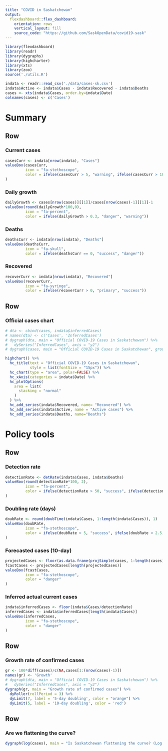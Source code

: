 ```yaml
---
title: "COVID in Saskatchewan"
output: 
  flexdashboard::flex_dashboard:
    orientation: rows
    vertical_layout: fill
    source_code: "https://github.com/SaskOpenData/covid19-sask"
---
```


```r
library(flexdashboard)
library(readr)
library(dygraphs)
library(highcharter)
library(xts)
library(zoo)
source('./utils.R')

indata <- readr::read_csv('./data/cases-sk.csv')
indata$Active <- indata$Cases - indata$Recovered - indata$Deaths
cases <- xts(indata$Cases, order.by=indata$Date)
colnames(cases) <- c('Cases')
```

Summary
======================================================================

Row 
-----------------------------------------------------------------------

### Current cases
```r
casesCurr <- indata[nrow(indata), "Cases"]
valueBox(casesCurr, 
         icon = "fa-stethoscope",
         color = ifelse(casesCurr > 5, "warning", ifelse(casesCurr > 100, "danger", "primary"))
)
```

### Daily growth
```r
dailyGrowth <- cases[nrow(cases)][[1]]/cases[nrow(cases)-1][[1]]-1
valueBox(round(dailyGrowth*100,0), 
         icon = "fa-percent",
         color = ifelse(dailyGrowth > 0.3, "danger", "warning"))
```

### Deaths
```r
deathsCurr <- indata[nrow(indata), "Deaths"]
valueBox(deathsCurr, 
         icon = "fa-skull",
         color = ifelse(deathsCurr == 0, "success", "danger"))
```

### Recovered
```r
recoverCurr <- indata[nrow(indata), "Recovered"]
valueBox(recoverCurr, 
         icon = "fa-syringe",
         color = ifelse(recoverCurr > 0, "primary", "success"))
```


Row
-----------------------------------------------------------------------

### Official cases chart

```r
# dta <- cbind(cases, indata$inferredCases)
# names(dta) <- c('Cases', 'InferredCases')
# dygraph(dta, main = "Official COVID-19 Cases in Saskatchewan") %>%
#   dySeries("InferredCases", axis = "y2")
# dygraph(cases, main = "Official COVID-19 Cases in Saskatchewan", group='covidCases')

highchart() %>%
  hc_title(text = "Official COVID-19 Cases in Saskatchewan",
           style = list(fontSize = "15px")) %>% 
  hc_chart(type = "area", polar=FALSE) %>% 
  hc_xAxis(categories = indata$Date) %>%
  hc_plotOptions(
    area = list(
      stacking = "normal"
    )
  ) %>%
  hc_add_series(indata$Recovered, name= "Recovered") %>%
  hc_add_series(indata$Active, name = "Active cases") %>%
  hc_add_series(indata$Deaths, name="Deaths")

```




Policy tools
======================================================================

Row 
-----------------------------------------------------------------------

### Detection rate
```r
detectionRate <- detRate(indata$Cases, indata$Deaths)
valueBox(round(detectionRate*100, 2), 
         icon = "fa-percent",
         color = ifelse(detectionRate > 50, "success", ifelse(detectionRate > 25, "primary", "danger"))
)
```

### Doubling rate (days)
```r
doubRate <- round(doubTime(indata$Cases, 1:length(indata$Cases)), 1)
valueBox(doubRate, 
         icon = "fa-stethoscope",
         color = ifelse(doubRate > 5, "success", ifelse(doubRate < 2.5, "danger", "warning"))
)
```

### Forecasted cases (10-day)
```r
projectedCases <- floor(as.data.frame(projSimple(cases, 1:length(cases))$y)$fit)
fcastCases <- projectedCases[length(projectedCases)]
valueBox(fcastCases, 
         icon = "fa-stethoscope",
         color = "danger"
)
```

### Inferred actual current cases
```r
indata$inferredCases <- floor(indata$Cases/detectionRate)
inferredCases <- indata$inferredCases[length(indata$Cases)]
valueBox(inferredCases, 
         icon = "fa-stethoscope",
         color = "danger"
)
```

Row
-----------------------------------------------------------------------

### Growth rate of confirmed cases

```r
gr <- 100*diff(cases)/c(NA,cases[1:(nrow(cases)-1)])
names(gr) <- 'Growth'
# dygraph(dta, main = "Official COVID-19 Cases in Saskatchewan") %>%
#   dySeries("InferredCases", axis = "y2")
dygraph(gr, main = "Growth rate of confirmed cases") %>%
  dyRoller(rollPeriod = 3) %>%
  dyLimit(7, label = '5-day doubling', color = "orange") %>%
  dyLimit(5, label = '10-day doubling', color = 'red')
```

Row
-----------------------------------------------------------------------

### Are we flattening the curve?

```r
dygraph(log(cases), main = "Is Saskatchewan flattening the curve? (Log of confirmed cases)")
```

